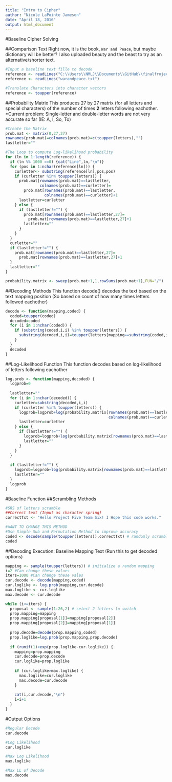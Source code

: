 ```yaml
---
title: "Intro to Cipher"
author: "Nicole LaPointe Jameson"
date: "April 18, 2016"
output: html_document
---
```

#Baseline Cipher Solving 
  
##Comparison Text
Right now, it is the book, `War and Peace`, but maybe dictionary will be better? I also uploaded beauty and the beast to try as an alternative/shorter text.

```r
#Input a baseline text fille to decode
reference <- readLines("C:\\Users\\NMLJ\\Documents\\GitHub\\finalfroject-p5-team6\\data\\warandpeace.txt")
reference <- readLines("warandpeace.txt")

#Translate Characters into character vectors
reference <- toupper(reference) 

```

##Probability Matrix
This produces 27 by 27 matrix (for all letters and special characters) of  the number of times  **2** letters following eachother.
*Current problem: Single-letter and double-letter words are not very accurate so far (IE: A, I, So, To)

```r
#Create the Matrix
prob.mat <- matrix(0,27,27)
rownames(prob.mat)=colnames(prob.mat)=c(toupper(letters),"")
lastletter=""

#The Loop to compute Log-likelihood probability
for (ln in 1:length(reference)) {
  if (ln %% 1000 ==0) {cat("Line",ln,"\n")}
  for (pos in 1:nchar(reference[ln])) {
    curletter<- substring(reference[ln],pos,pos)
    if (curletter %in% toupper(letters)) {
      prob.mat[rownames(prob.mat)==lastletter,
               colnames(prob.mat)==curletter]=
        prob.mat[rownames(prob.mat)==lastletter,
                 colnames(prob.mat)==curletter]+1
      lastletter=curletter
    } else {
      if (lastletter!="") {
        prob.mat[rownames(prob.mat)==lastletter,27]=
          prob.mat[rownames(prob.mat)==lastletter,27]+1
        lastletter=""
      }
    }
  }
  curletter=""
  if (lastletter!="") {
    prob.mat[rownames(prob.mat)==lastletter,27]=
      prob.mat[rownames(prob.mat)==lastletter,27]+1
  }
  lastletter=""
}

probability.matrix <- sweep(prob.mat+1,1,rowSums(prob.mat+1),FUN="/")

```

##Decoding Methods
This function decode() decodes the text based on the text mapping position (So based on count of how many times letters followed eachother)
```r
decode <- function(mapping,coded) {
  coded=toupper(coded)
  decoded=coded
  for (i in 1:nchar(coded)) {
    if (substring(coded,i,i) %in% toupper(letters)) {
      substring(decoded,i,i)=toupper(letters[mapping==substring(coded,i,i)])
    }
  }
  decoded
}

```

##Log-Likelihood Function
This function decodes based on log-likelihood of letters following eachother
```r
log.prob <- function(mapping,decoded) {
  logprob=0
  
  lastletter=""
  for (i in 1:nchar(decoded)) {
    curletter=substring(decoded,i,i)
    if (curletter %in% toupper(letters)) {
      logprob=logprob+log(probability.matrix[rownames(prob.mat)==lastletter,
                                             colnames(prob.mat)==curletter])
      lastletter=curletter
    } else {
      if (lastletter!="") {
        logprob=logprob+log(probability.matrix[rownames(prob.mat)==lastletter,27])
        lastletter=""
      }
    }
  }
  
  if (lastletter!="") {
    logprob=logprob+log(probability.matrix[rownames(prob.mat)==lastletter,27])
    lastletter=""
  }
  logprob
}


```

#Baseline Function
##Scrambling Methods
```r
#SRS of letters scramble
##Correct text (Input as character spring)
correctTxt <- "Hello Project Five Team Six! I Hope this code works."

#WANT TO CHANGE THIS METHOD 
#Use Simple Sub and Permutation Method to improve accuracy
coded <- decode(sample(toupper(letters)),correctTxt) # randomly scramble the text
coded
```

##Decoding Execution: Baseline Mapping Text (Run this to get decoded options)
```r
mapping <- sample(toupper(letters)) # initialize a random mapping
i=2 #Can change these values
iters=1000 #Can change these vales
cur.decode <- decode(mapping,coded)
cur.loglike <- log.prob(mapping,cur.decode)
max.loglike <- cur.loglike
max.decode <- cur.decode

while (i<=iters) {
  proposal <- sample(1:26,2) # select 2 letters to switch
  prop.mapping=mapping
  prop.mapping[proposal[1]]=mapping[proposal[2]]
  prop.mapping[proposal[2]]=mapping[proposal[1]]
  
  prop.decode=decode(prop.mapping,coded)
  prop.loglike=log.prob(prop.mapping,prop.decode)
  
  if (runif(1)<exp(prop.loglike-cur.loglike)) {
    mapping=prop.mapping
    cur.decode=prop.decode
    cur.loglike=prop.loglike
    
    if (cur.loglike>max.loglike) {
      max.loglike=cur.loglike
      max.decode=cur.decode
    }
    
    cat(i,cur.decode,"\n")
    i=i+1
  }
}

```

#Output Options
```r
#Regular Decode
cur.decode

#Log Likelihood 
cur.loglike

#Max Log Likelihood
max.loglike

#Max LL of Decode
max.decode
```

